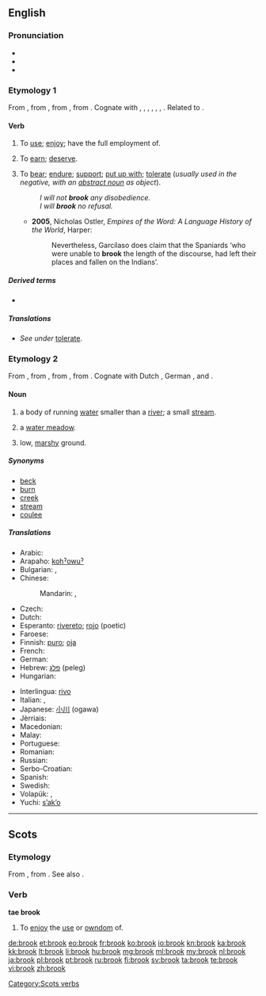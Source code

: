{{also|Brook}}
==English==

{{wikipedia|dab=brook}}

===Pronunciation===
* {{IPA|/bɹʊk/}}
* {{audio|en-us-brook.ogg|Audio (US)}}
* {{rhymes|ʊk}}

===Etymology 1===
From {{etyl|enm|en}} {{term|brouken||to use, enjoy|lang=enm}}, from {{etyl|ang|en}} {{term|brucan|brūcan|to enjoy, brook, use, possess, partake of, spend|lang=ang}}, from {{etyl|gem-pro|en}} {{recons|brūkaną||to enjoy, use|lang=gem-pro}}, from {{etyl|ine-pro|en}} {{recons|bʰrūg-||to enjoy|lang=ine-pro}}. Cognate with {{etyl|sco|-}} {{term|brook|lang=sco}}, {{term|brouk||to use, enjoy|lang=sco}}, {{etyl|fy|-}} {{term|brûke||to use|lang=fy}}, {{etyl|nl|-}} {{term|bruiken||to use|lang=nl}}, {{etyl|de|-}} {{term|brauchen||to need, require, use|lang=de}}, {{etyl|no|-}} {{term|bruke||to use|lang=no}}, {{etyl|la|-}} {{term|fruor||enjoy|lang=la}}. Related to {{l/en|fruit}}.

====Verb====
{{en-verb}}

# {{transitive|obsolete|except in Scots}} To [[use]]; [[enjoy]]; have the full employment of.
# {{transitive|obsolete}} To [[earn]]; [[deserve]].
# {{transitive}} To [[bear]]; [[endure]]; [[support]]; [[put up with]]; [[tolerate]] (''usually used in the negative, with an [[abstract noun]] as object'').
#: ''I will not '''brook''' any disobedience.''
#: ''I will '''brook''' no refusal.''
#* '''2005''', Nicholas Ostler, ''Empires of the Word: A Language History of the World'', Harper:
#*: Nevertheless, Garcilaso does claim that the Spaniards ‘who were unable to '''brook''' the length of the discourse, had left their places and fallen on the Indians’.

=====Derived terms=====
* {{l/en|abrook}}

=====Translations=====
* ''See under'' [[tolerate#Translations|tolerate]].

===Etymology 2===
From {{etyl|enm|en}}, from {{etyl|ang|en}} {{term|broc|brōc|brook, stream, torrent|lang=ang}}, from {{etyl|gem-pro|en}} {{recons|brōkaz||stream|lang=gem-pro}}, from {{etyl|ine-pro|en}} {{recons|mrāǵ-||silt, slime|lang=ine-pro}}. Cognate with Dutch {{term|broek||marsh, swamp|lang=nl}}, German {{term|Bruch||marsh|lang=de}}, {{etyl|grc|-}} {{term|βράγος||tr=brágos|shallows|lang=grc}} and {{etyl|sq|-}} {{term|bërrak||swampy soil|lang=sq}}.

====Noun====
{{en-noun}}

# a body of running [[water]] smaller than a [[river]]; a small [[stream]].
# {{Sussex|Kent}} a [[water meadow]].
# {{context|Sussex|Kent|in the plural}} low, [[marshy]] ground.

=====Synonyms=====
* [[beck]]
* [[burn]]
* [[creek]]
* [[stream]]
* [[coulee]]
=====Translations=====
{{trans-top|a small stream}}
* Arabic: {{t+|ar|غدير|m|tr=ghadiir}}
* Arapaho: [[kohˀowuˀ]]
* Bulgarian: {{t+|bg|поток|m}},  {{t+|bg|ручей|m}}
* Chinese:
*: Mandarin: {{t|cmn|小河|tr=xiǎohé|sc=Hani}}, {{t|cmn|溪流|tr=xīliú|sc=Hani}}
* Czech: {{t+|cs|potok|m}}
* Dutch: {{t+|nl|beek|f}}
* Esperanto: [[rivereto]]; [[rojo]] (poetic)
* Faroese: {{t-|fo|løkur|m}}
* Finnish: [[puro#Finnish|puro]]; [[oja#Finnish|oja]]
* French: {{t+|fr|ruisseau|m}}
* German: {{t+|de|Bach|m}}
* Hebrew: [[פלג]] (peleg) {{m}}
* Hungarian: {{t+|hu|patak}}
{{trans-mid}}
* Interlingua: [[rivo]]
* Italian: {{t+|it|ruscello|m}}, {{t+|it|rio|m}}
* Japanese: [[小川]] (ogawa)
* Jèrriais: {{tø|roa-jer|dou|m}}
* Macedonian: {{t-|mk|поток|m|tr=pótok}}
* Malay: {{t-|ms|anak sungai kecil}}
* Portuguese: {{t+|pt|riacho|m}}
* Romanian: {{t+|ro|pârâu|n}}
* Russian: {{t+|ru|ручей|m|tr=ručéj}}
* Serbo-Croatian: {{t-|sh|potok|m}}
* Spanish: {{t+|es|arroyo|m}}
* Swedish: {{t+|sv|bäck|c}}
* Volapük: {{t+|vo|bluk}}, {{qualifier|diminutive}} {{t+|vo|blukil}}
* Yuchi: [[sʼakʼo]]
{{trans-bottom}}

----

==Scots==

===Etymology===
From {{etyl|enm|sco}} {{term|broken|bro(o)ken|to use, enjoy, digest|lang=enm}}, from {{etyl|ang|sco}} {{term|brucan|brūcan|to use, enjoy|lang=ang}}. See also {{l|sco|brouk}}.

===Verb===
'''tae brook'''

# To [[enjoy]] the [[use]] or [[owndom]] of.

[[Category:Scots verbs]]

[[de:brook]]
[[et:brook]]
[[eo:brook]]
[[fr:brook]]
[[ko:brook]]
[[io:brook]]
[[kn:brook]]
[[ka:brook]]
[[kk:brook]]
[[lt:brook]]
[[li:brook]]
[[hu:brook]]
[[mg:brook]]
[[ml:brook]]
[[my:brook]]
[[nl:brook]]
[[ja:brook]]
[[pl:brook]]
[[pt:brook]]
[[ru:brook]]
[[fi:brook]]
[[sv:brook]]
[[ta:brook]]
[[te:brook]]
[[vi:brook]]
[[zh:brook]]